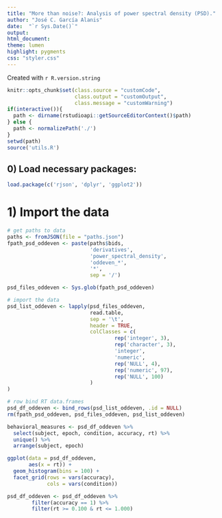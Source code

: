 ```yaml
---
title: "More than noise?: Analysis of power spectral density (PSD)."
author: "José C. García Alanis"
date:  "`r Sys.Date()`"
output:
html_document:
theme: lumen
highlight: pygments
css: "styler.css"
---
```


Created with `r R.version.string`
```r
knitr::opts_chunk$set(class.source = "customCode",
                      class.output = "customOutput",
                      class.message = "customWarning")
if(interactive()){
  path <- dirname(rstudioapi::getSourceEditorContext()$path)
} else {
  path <- normalizePath('./')
}
setwd(path)
source('utils.R')
```

## 0) Load necessary packages:

```r
load.package(c('rjson', 'dplyr', 'ggplot2'))
```

# 1) Import the data

```r
# get paths to data
paths <- fromJSON(file = "paths.json")
fpath_psd_oddeven <- paste(paths$bids,
                           'derivatives',
                           'power_spectral_density',
                           'oddeven_*',
                           '*',
                           sep = '/')

psd_files_oddeven <- Sys.glob(fpath_psd_oddeven)

# import the data
psd_list_oddeven <- lapply(psd_files_oddeven,
                           read.table,
                           sep = '\t',
                           header = TRUE,
                           colClasses = c(
                                   rep('integer', 3),
                                   rep('character', 3),
                                   'integer',
                                   'numeric',
                                   rep('NULL', 4),
                                   rep('numeric', 97),
                                   rep('NULL', 100)
                           )
)

# row bind RT data.frames
psd_df_oddeven <- bind_rows(psd_list_oddeven, .id = NULL)
rm(fpath_psd_oddeven, psd_files_oddeven, psd_list_oddeven)
```

```r
behavioral_measures <- psd_df_oddeven %>%
  select(subject, epoch, condition, accuracy, rt) %>%
  unique() %>%
  arrange(subject, epoch)

ggplot(data = psd_df_oddeven,
       aes(x = rt)) +
  geom_histogram(bins = 100) +
  facet_grid(rows = vars(accuracy),
             cols = vars(condition))
```

```r
psd_df_oddeven <- psd_df_oddeven %>%
        filter(accuracy == 1) %>%
        filter(rt >= 0.100 & rt <= 1.000)
```

```r

```
